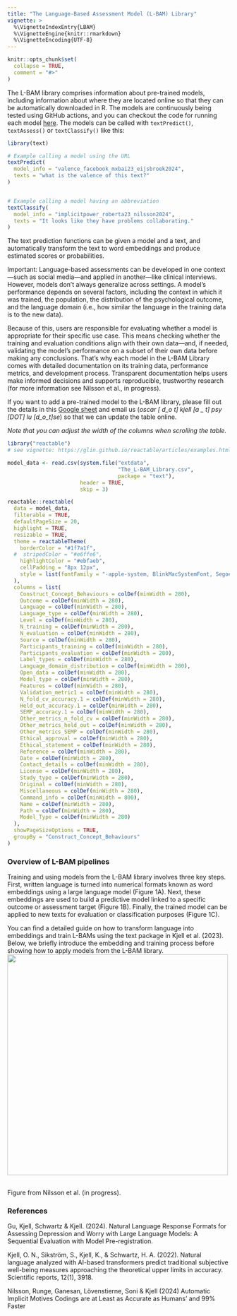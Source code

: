 ```yaml
---
title: "The Language-Based Assessment Model (L-BAM) Library"
vignette: >
  %\VignetteIndexEntry{LBAM}
  %\VignetteEngine{knitr::rmarkdown}
  %\VignetteEncoding{UTF-8}
---
```


```r
knitr::opts_chunk$set(
  collapse = TRUE,
  comment = "#>"
)
```

The L-BAM library comprises information about pre-trained models, including information about where they are located online so that they can be automatically downloaded in R. The models are continuously being tested using GitHub actions, and you can checkout the code for running each model [here](https://github.com/OscarKjell/text/blob/master/tests/testthat/test_2_10_lbam_models.R). The models can be called with `textPredict()`, `textAssess()` or `textClassify()` like this:

```r
library(text)

# Example calling a model using the URL
textPredict(
  model_info = "valence_facebook_mxbai23_eijsbroek2024",
  texts = "what is the valence of this text?"
)


# Example calling a model having an abbreviation
textClassify(
  model_info = "implicitpower_roberta23_nilsson2024",
  texts = "It looks like they have problems collaborating."
)
```

The text prediction functions can be given a model and a text, and automatically transform the text to word embeddings and produce estimated scores or probabilities.

Important: Language-based assessments can be developed in one context—such as social media—and applied in another—like clinical interviews. However, models don’t always generalize across settings. A model’s performance depends on several factors, including the context in which it was trained, the population, the distribution of the psychological outcome, and the language domain (i.e., how similar the language in the training data is to the new data).

Because of this, users are responsible for evaluating whether a model is appropriate for their specific use case. This means checking whether the training and evaluation conditions align with their own data—and, if needed, validating the model’s performance on a subset of their own data before making any conclusions. That’s why each model in the L-BAM Library comes with detailed documentation on its training data, performance metrics, and development process. Transparent documentation helps users make informed decisions and supports reproducible, trustworthy research (for more information see Nilsson et al., in progress).

If you want to add a pre-trained model to the L-BAM library, please fill out the details in this [Google sheet](https://docs.google.com/spreadsheets/d/1K16JdK7zOmuRktqgaYs5sgaHnkUVwB9v6ERxZdd9iW8/edit#gid=0) and email us (*oscar [ d_o t] kjell [a _ t] psy [DOT] lu [d_o_t]se*) so that we can update the table online.

*Note that you can adjust the width of the columns when scrolling the table.*

```r
library("reactable")
# see vignette: https://glin.github.io/reactable/articles/examples.html#custom-rendering

model_data <- read.csv(system.file("extdata",
                                   "The_L-BAM_Library.csv",
                                   package = "text"),
                       header = TRUE, 
                       skip = 3)

reactable::reactable(
  data = model_data,
  filterable = TRUE,
  defaultPageSize = 20,
  highlight = TRUE, 
  resizable = TRUE,
  theme = reactableTheme(
    borderColor = "#1f7a1f",
  #  stripedColor = "#e6ffe6",
    highlightColor = "#ebfaeb",
    cellPadding = "8px 12px",
    style = list(fontFamily = "-apple-system, BlinkMacSystemFont, Segoe UI, Helvetica, Arial, sans-serif")
  ),
  columns = list(
    Construct_Concept_Behaviours = colDef(minWidth = 280),
    Outcome = colDef(minWidth = 280),
    Language = colDef(minWidth = 280),
    Language_type = colDef(minWidth = 280),
    Level = colDef(minWidth = 280),
    N_training = colDef(minWidth = 280),
    N_evaluation = colDef(minWidth = 280),
    Source = colDef(minWidth = 280),
    Participants_training = colDef(minWidth = 280),
    Participants_evaluation = colDef(minWidth = 280),
    Label_types = colDef(minWidth = 280),
    Language_domain_distribution = colDef(minWidth = 280),
    Open_data = colDef(minWidth = 280),
    Model_type = colDef(minWidth = 280),
    Features = colDef(minWidth = 280),
    Validation_metric1 = colDef(minWidth = 280),
    N_fold_cv_accuracy.1 = colDef(minWidth = 280),
    Held_out_accuracy.1 = colDef(minWidth = 280),
    SEMP_accuracy.1 = colDef(minWidth = 280),
    Other_metrics_n_fold_cv = colDef(minWidth = 280),
    Other_metrics_held_out = colDef(minWidth = 280),
    Other_metrics_SEMP = colDef(minWidth = 280),
    Ethical_approval = colDef(minWidth = 280),
    Ethical_statement = colDef(minWidth = 280),
    Reference = colDef(minWidth = 280),
    Date = colDef(minWidth = 280),
    Contact_details = colDef(minWidth = 280),
    License = colDef(minWidth = 280),
    Study_type = colDef(minWidth = 280),
    Original = colDef(minWidth = 280),
    Miscellaneous = colDef(minWidth = 280),
    Command_info = colDef(minWidth = 800),
    Name = colDef(minWidth = 280),
    Path = colDef(minWidth = 280),
    Model_Type = colDef(minWidth = 280)
  ), 
  showPageSizeOptions = TRUE,
  groupBy = "Construct_Concept_Behaviours"
)
```



### Overview of L-BAM pipelines
Training and using models from the L-BAM library involves three key steps.
First, written language is turned into numerical formats known as word embeddings using a large language model (Figure 1A).
Next, these embeddings are used to build a predictive model linked to a specific outcome or assessment target (Figure 1B).
Finally, the trained model can be applied to new texts for evaluation or classification purposes (Figure 1C).

You can find a detailed guide on how to transform language into embeddings and train L-BAMs using the text package in Kjell et al. (2023).
Below, we briefly introduce the embedding and training process before showing how to apply models from the L-BAM library.
![](l_bam_overview.png){width=500px}

<br>
Figure from Nilsson et al. (in progress). 


### References

Gu, Kjell, Schwartz & Kjell. (2024). Natural Language Response Formats for Assessing Depression and Worry with Large Language Models: A Sequential Evaluation with Model Pre-registration.

Kjell, O. N., Sikström, S., Kjell, K., & Schwartz, H. A. (2022). Natural language analyzed with AI-based transformers predict traditional subjective well-being measures approaching the theoretical upper limits in accuracy. Scientific reports, 12(1), 3918.

Nilsson, Runge, Ganesan, Lövenstierne, Soni & Kjell (2024) Automatic Implicit Motives Codings are at Least as Accurate as Humans’ and 99% Faster

